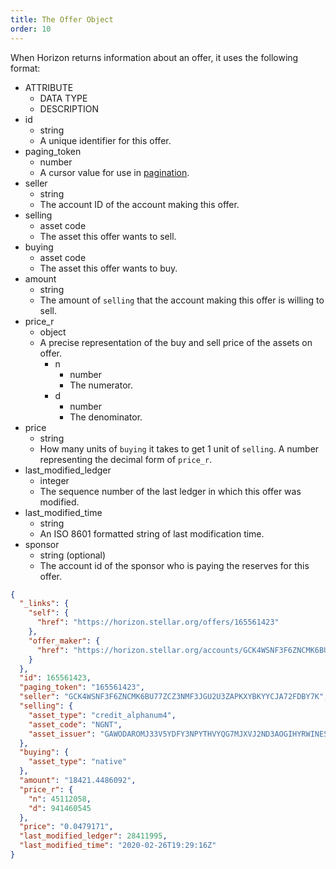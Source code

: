 ```yaml
---
title: The Offer Object
order: 10
---
```



When Horizon returns information about an offer, it uses the following format:

<AttributeTable>

- ATTRIBUTE
  - DATA TYPE
  - DESCRIPTION
- id
  - string
  - A unique identifier for this offer.
- paging_token
  - number
  - A cursor value for use in [pagination](../../structure/pagination/README.mdx).
- seller
  - string
  - The account ID of the account making this offer.
- selling
  - asset code
  - The asset this offer wants to sell.
- buying
  - asset code
  - The asset this offer wants to buy.
- amount
  - string
  - The amount of `selling` that the account making this offer is willing to sell.
- price_r
  - object
  - A precise representation of the buy and sell price of the assets on offer.
    - n
      - number
      - The numerator.
    - d
      - number
      - The denominator.
- price
  - string
  - How many units of `buying` it takes to get 1 unit of `selling`. A number representing the decimal form of `price_r`.
- last_modified_ledger
  - integer
  - The sequence number of the last ledger in which this offer was modified.
- last_modified_time
  - string
  - An ISO 8601 formatted string of last modification time.
- sponsor
  - string (optional)
  - The account id of the sponsor who is paying the reserves for this offer.

</AttributeTable>

<ExampleResponse>

```json
{
  "_links": {
    "self": {
      "href": "https://horizon.stellar.org/offers/165561423"
    },
    "offer_maker": {
      "href": "https://horizon.stellar.org/accounts/GCK4WSNF3F6ZNCMK6BU77ZCZ3NMF3JGU2U3ZAPKXYBKYYCJA72FDBY7K"
    }
  },
  "id": 165561423,
  "paging_token": "165561423",
  "seller": "GCK4WSNF3F6ZNCMK6BU77ZCZ3NMF3JGU2U3ZAPKXYBKYYCJA72FDBY7K",
  "selling": {
    "asset_type": "credit_alphanum4",
    "asset_code": "NGNT",
    "asset_issuer": "GAWODAROMJ33V5YDFY3NPYTHVYQG7MJXVJ2ND3AOGIHYRWINES6ACCPD"
  },
  "buying": {
    "asset_type": "native"
  },
  "amount": "18421.4486092",
  "price_r": {
    "n": 45112058,
    "d": 941460545
  },
  "price": "0.0479171",
  "last_modified_ledger": 28411995,
  "last_modified_time": "2020-02-26T19:29:16Z"
}
```

</ExampleResponse>
